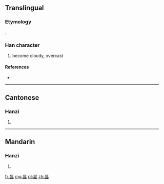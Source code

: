 {{also|曇}}
==Translingual==
{{zh-hanzi-box|昙|[[曇]]}}
===Etymology===
{{Han simp|曇|f=雲|t=云}}.

===Han character===
{{Han char|rn=72|rad=日|as=04|sn=8|four=|canj=日一一戈 (AMMI)}}

# become cloudy, overcast

====References====
* {{Han ref|kx=0492.121|dkj=13824|hdz=21488.090|uh=6619|ud=26137}}

----

==Cantonese==

===Hanzi===
{{yue-hanzi|jyut=taam4|y=taam4|tra=曇}}

# {{defn|lang=yue|sort=日04}}

----

==Mandarin==

===Hanzi===
{{cmn-hanzi|tra=曇|pin=[[tán]] ([[tan2]])|wg=t'an<sup>2</sup>}}

# {{defn|lang=cmn|sort=日04}}

[[fr:昙]]
[[mg:昙]]
[[pl:昙]]
[[zh:昙]]